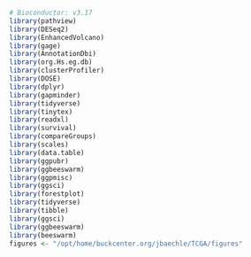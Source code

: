 
```r
# Bioconductor: v3.17
library(pathview)
library(DESeq2)
library(EnhancedVolcano)
library(gage)
library(AnnotationDbi)
library(org.Hs.eg.db)
library(clusterProfiler)
library(DOSE)
library(dplyr)
library(gapminder)
library(tidyverse)
library(tinytex)
library(readxl)
library(survival)
library(compareGroups)
library(scales)
library(data.table)
library(ggpubr)
library(ggbeeswarm)
library(ggpmisc)
library(ggsci)
library(forestplot)
library(tidyverse)
library(tibble)
library(ggsci)
library(ggbeeswarm)
library(beeswarm)
figures <- "/opt/home/buckcenter.org/jbaechle/TCGA/figures"
```